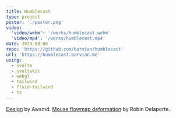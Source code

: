 ```yaml
---
title: Humblecast
type: project
poster: './poster.png'
video:
  'video/webm': '/works/humblecast.webm'
  'video/mp4': '/works/humblecast.mp4'
date: 2023-08-08
repo: 'https://github.com/barvian/humblecast'
url: 'https://humblecast.barvian.me'
using:
  - svelte
  - sveltekit
  - webgl
  - tailwind
  - fluid-tailwind
  - ts
---
```


[Design](https://dribbble.com/shots/20522864-Podcast-Platform-Landing-Page-UI) by Awsmd.
[Mouse flowmap deformation](https://tympanus.net/codrops/2019/09/25/mouse-flowmap-deformation-with-ogl/) by Robin Delaporte.
